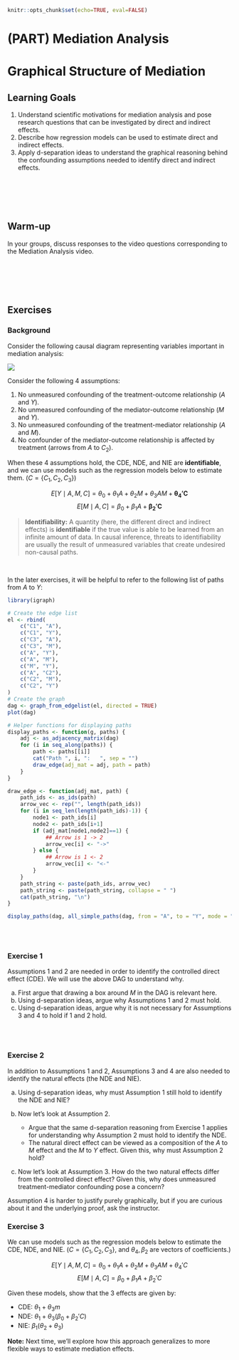 ```r
knitr::opts_chunk$set(echo=TRUE, eval=FALSE)
```

# (PART) Mediation Analysis {-}

# Graphical Structure of Mediation

## Learning Goals {-}

1. Understand scientific motivations for mediation analysis and pose research questions that can be investigated by direct and indirect effects.
2. Describe how regression models can be used to estimate direct and indirect effects.
3. Apply d-separation ideas to understand the graphical reasoning behind the confounding assumptions needed to identify direct and indirect effects.

<br><br><br><br>

## Warm-up {-}

In your groups, discuss responses to the video questions corresponding to the Mediation Analysis video.

<br><br><br><br>

## Exercises {-}

### Background {-}

Consider the following causal diagram representing variables important in mediation analysis:

![](images/10_mediation_dag.png)

Consider the following 4 assumptions:

1. No unmeasured confounding of the treatment-outcome relationship ($A$ and $Y$).
2. No unmeasured confounding of the mediator-outcome relationship ($M$ and $Y$).
3. No unmeasured confounding of the treatment-mediator relationship ($A$ and $M$).
4. No confounder of the mediator-outcome relationship is affected by treatment (arrows from $A$ to $C_2$).

When these 4 assumptions hold, the CDE, NDE, and NIE are **identifiable**, and we can use models such as the regression models below to estimate them. ($C = \{C_1, C_2, C_3\}$)

$$ E[Y\mid A, M, C] = \theta_0 + \theta_1 A + \theta_2 M + \theta_3 AM + \mathbf{\theta_4'C} $$
$$ E[M\mid A, C] = \beta_0 + \beta_1 A + \mathbf{\beta_2'C} $$

> **Identifiability:** A quantity (here, the different direct and indirect effects) is **identifiable** if the true value is able to be learned from an infinite amount of data. In causal inference, threats to identifiability are usually the result of unmeasured variables that create undesired non-causal paths.

<br>

In the later exercises, it will be helpful to refer to the following list of paths from $A$ to $Y$:

```r
library(igraph)

# Create the edge list
el <- rbind(
    c("C1", "A"),
    c("C1", "Y"),
    c("C3", "A"),
    c("C3", "M"),
    c("A", "Y"),
    c("A", "M"),
    c("M", "Y"),
    c("A", "C2"),
    c("C2", "M"),
    c("C2", "Y")
)
# Create the graph
dag <- graph_from_edgelist(el, directed = TRUE)
plot(dag)

# Helper functions for displaying paths
display_paths <- function(g, paths) {
    adj <- as_adjacency_matrix(dag)
    for (i in seq_along(paths)) {
        path <- paths[[i]]
        cat("Path ", i, ":   ", sep = "")
        draw_edge(adj_mat = adj, path = path)
    }
}

draw_edge <- function(adj_mat, path) {
    path_ids <- as_ids(path)
    arrow_vec <- rep("", length(path_ids))
    for (i in seq_len(length(path_ids)-1)) {
        node1 <- path_ids[i]
        node2 <- path_ids[i+1]
        if (adj_mat[node1,node2]==1) {
            ## Arrow is 1 -> 2
            arrow_vec[i] <- "->"
        } else {
            ## Arrow is 1 <- 2
            arrow_vec[i] <- "<-"
        }
    }
    path_string <- paste(path_ids, arrow_vec)
    path_string <- paste(path_string, collapse = " ")
    cat(path_string, "\n")
}

display_paths(dag, all_simple_paths(dag, from = "A", to = "Y", mode = "all"))
```

<br><br>

### Exercise 1 {-}

Assumptions 1 and 2 are needed in order to identify the controlled direct effect (CDE). We will use the above DAG to understand why.

a. First argue that drawing a box around $M$ in the DAG is relevant here.
b. Using d-separation ideas, argue why Assumptions 1 and 2 must hold.
c. Using d-separation ideas, argue why it is not necessary for Assumptions 3 and 4 to hold if 1 and 2 hold.

<br><br>

### Exercise 2 {-}

In addition to Assumptions 1 and 2, Assumptions 3 and 4 are also needed to identify the natural effects (the NDE and NIE).

a. Using d-separation ideas, why must Assumption 1 still hold to identify the NDE and NIE?

b. Now let's look at Assumption 2.
    - Argue that the same d-separation reasoning from Exercise 1 applies for understanding why Assumption 2 must hold to identify the NDE.
    - The natural direct effect can be viewed as a composition of the $A$ to $M$ effect and the $M$ to $Y$ effect. Given this, why must Assumption 2 hold?

c. Now let's look at Assumption 3. How do the two natural effects differ from the controlled direct effect? Given this, why does unmeasured treatment-mediator confounding pose a concern?

Assumption 4 is harder to justify purely graphically, but if you are curious about it and the underlying proof, ask the instructor.

### Exercise 3 {-}

We can use models such as the regression models below to estimate the CDE, NDE, and NIE. ($C = \{C_1, C_2, C_3\}$, and $\theta_4, \beta_2$ are vectors of coefficients.)

$$ E[Y\mid A, M, C] = \theta_0 + \theta_1 A + \theta_2 M + \theta_3 AM + \theta_4'C $$
$$ E[M\mid A, C] = \beta_0 + \beta_1 A + \beta_2'C $$

Given these models, show that the 3 effects are given by:

- CDE: $\theta_1 + \theta_3 m$
- NDE: $\theta_1 + \theta_3 (\beta_0 + \beta_2'C)$
- NIE: $\beta_1(\theta_2 + \theta_3)$

**Note:** Next time, we'll explore how this approach generalizes to more flexible ways to estimate mediation effects.









